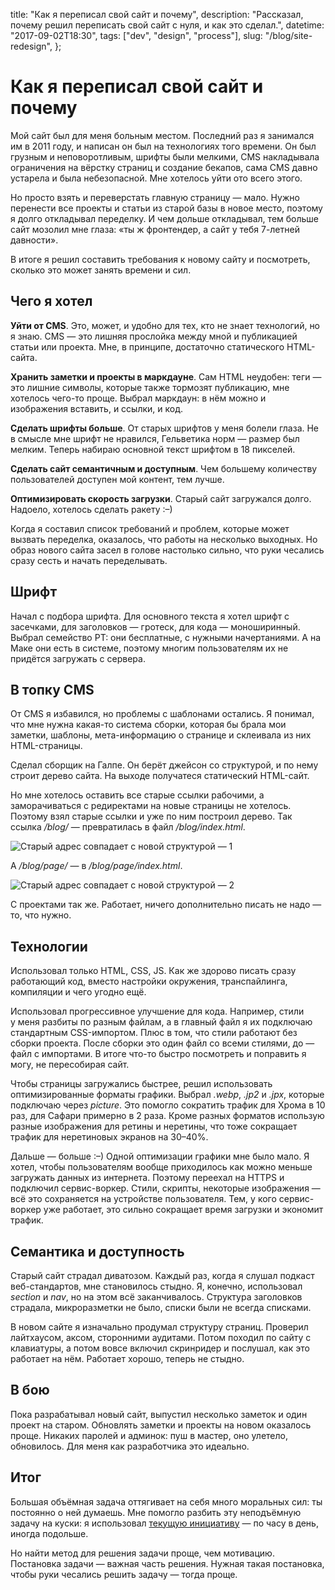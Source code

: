   title: "Как я переписал свой сайт и почему",
  description: "Рассказал, почему решил переписать свой сайт с нуля, и как это сделал.",
  datetime: "2017-09-02T18:30",
  tags: ["dev", "design", "process"],
  slug: "/blog/site-redesign",
};

# Как я переписал свой сайт и почему

Мой сайт был для меня больным местом. Последний раз я занимался им в 2011 году, и написан он был на технологиях того времени. Он был грузным и неповоротливым, шрифты были мелкими, CMS накладывала ограничения на вёрстку страниц и создание бекапов, сама CMS давно устарела и была небезопасной. Мне хотелось уйти ото всего этого.

Но просто взять и переверстать главную страницу — мало. Нужно перенести все проекты и статьи из старой базы в новое место, поэтому я долго откладывал переделку. И чем дольше откладывал, тем больше сайт мозолил мне глаза: «ты ж фронтендер, а сайт у тебя 7-летней давности».

В итоге я решил составить требования к новому сайту и посмотреть, сколько это может занять времени и сил.

## Чего я хотел

**Уйти от CMS**. Это, может, и удобно для тех, кто не знает технологий, но я знаю. CMS — это лишняя прослойка между мной и публикацией статьи или проекта. Мне, в принципе, достаточно статического HTML-сайта.

**Хранить заметки и проекты в маркдауне**. Сам HTML неудобен: теги — это лишние символы, которые также тормозят публикацию, мне хотелось чего-то проще. Выбрал маркдаун: в нём можно и изображения вставить, и ссылки, и код.

**Сделать шрифты больше**. От старых шрифтов у меня болели глаза. Не в смысле мне шрифт не нравился, Гельветика норм — размер был мелким. Теперь набираю основной текст <nobr>шрифтом в 18 пикселей.</nobr>

**Сделать сайт семантичным и доступным**. Чем большему количеству пользователей доступен мой контент, тем лучше.

**Оптимизировать скорость загрузки**. Старый сайт загружался долго. Надоело, хотелось сделать ракету <nobr>:–)</nobr>

Когда я составил список требований и проблем, которые может вызвать переделка, оказалось, что работы на несколько выходных. Но образ нового сайта засел в голове настолько сильно, что руки чесались сразу сесть и начать переделывать.

## Шрифт

Начал с подбора шрифта. Для основного текста я хотел шрифт с засечками, для заголовков — гротеск, для кода — моноширинный. Выбрал семейство PT: они бесплатные, с нужными начертаниями. А на Маке они есть в системе, поэтому многим пользователям их не придётся загружать с сервера.

## В топку CMS

От CMS я избавился, но проблемы с шаблонами остались. Я понимал, что мне нужна какая-то система сборки, которая бы брала мои заметки, шаблоны, мета-информацию о странице и склеивала из них HTML-страницы.

Сделал сборщик на Галпе. Он берёт джейсон со структурой, и по нему строит дерево сайта. На выходе получатеся статический HTML-сайт.

Но мне хотелось оставить все старые ссылки рабочими, а заморачиваться с редиректами на новые страницы не хотелось. Поэтому взял старые ссылки и уже по ним построил дерево. Так ссылка _/blog/_ — превратилась в файл _/blog/index.html_.

![Старый адрес совпадает с новой структурой — 1](/img/blog/site-redesign-1.jpg)

А _/blog/page/_ — в _/blog/page/index.html_.

![Старый адрес совпадает с новой структурой — 2](/img/blog/site-redesign-2.jpg)

С проектами так же. Работает, ничего дополнительно писать не надо — то, что нужно.

## Технологии

Использовал только HTML, CSS, JS. Как же здорово писать сразу работающий код, вместо настройки окружения, транспайлинга, компиляции и чего угодно ещё.

Использовал прогрессивное улучшение для кода. Например, стили у меня разбиты по разным файлам, а в главный файл я их подключаю стандартным CSS-импортом. Плюс в том, что стили работают без сборки проекта. После сборки это один файл со всеми стилями, до — файл с импортами. В итоге что-то быстро посмотреть и поправить я могу, не пересобирая сайт.

Чтобы страницы загружались быстрее, решил использовать оптимизированные форматы графики. Выбрал _.webp_, _.jp2_ и _.jpx_, которые подключаю через _picture_. Это помогло сократить трафик для Хрома в 10 раз, для Сафари примерно в 2 раза. Кроме разных форматов использую разные изображения для ретины и неретины, что тоже сокращает трафик для неретиновых экранов на <nobr>30–40%</nobr>.

Дальше — больше <nobr>:–)</nobr> Одной оптимизации графики мне было мало. Я хотел, чтобы пользователям вообще приходилось как можно меньше загружать данных из интернета. Поэтому переехал на HTTPS и подключил сервис-воркер. Стили, скрипты, некоторые изображения — всё это сохраняется на устройстве пользователя. Тем, у кого сервис-воркер уже работает, это сильно сокращает время загрузки и экономит трафик.

## Семантика и доступность

Старый сайт страдал диватозом. Каждый раз, когда я слушал подкаст веб-стандартов, мне становилось стыдно. Я, конечно, использовал _section_ и _nav_, но на этом всё заканчивалось. Структура заголовков страдала, микроразметки не было, списки были не всегда списками.

В новом сайте я изначально продумал структуру страниц. Проверил лайтхаусом, аксом, сторонними аудитами. Потом походил по сайту с клавиатуры, а потом вовсе включил скринридер и послушал, как это работает на нём. Работает хорошо, теперь не стыдно.

## В бою

Пока разрабатывал новый сайт, выпустил несколько заметок и один проект на старом. Обновлять заметки и проекты на новом оказалось проще. Никаких паролей и админок: пуш в мастер, оно улетело, обновилось. Для меня как разработчика это идеально.

## Итог

Большая объёмная задача оттягивает на себя много моральных сил: ты постоянно о ней думаешь. Мне помогло разбить эту неподъёмную задачу на куски: я использовал [текущую инициативу](http://fff.works/blog/all/current-initiative/) — по часу в день, иногда подольше.

Но найти метод для решения задачи проще, чем мотивацию. Постановка задачи — важная часть решения. Нужная такая постановка, чтобы руки чесались решить задачу — тогда проще.
